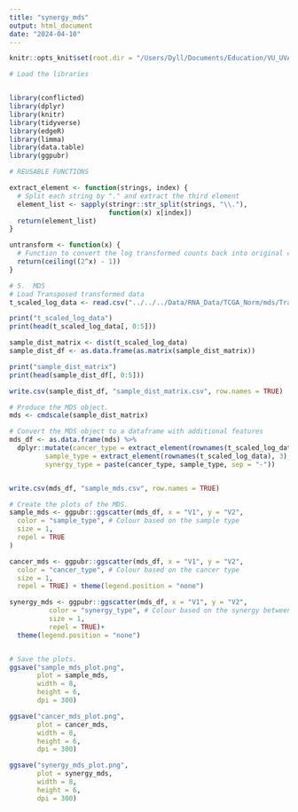 ```yaml
---
title: "synergy_mds"
output: html_document
date: "2024-04-10"
---
```


```r
knitr::opts_knit$set(root.dir = "/Users/Dyll/Documents/Education/VU_UVA/Internship/Epigenetics/Janssen_Group-UMCUtrecht/Main_Project")
```

```r
# Load the libraries


library(conflicted)
library(dplyr)
library(knitr)
library(tidyverse)
library(edgeR)
library(limma)
library(data.table)
library(ggpubr)
```


```r
# REUSABLE FUNCTIONS

extract_element <- function(strings, index) {
  # Split each string by "." and extract the third element
  element_list <- sapply(stringr::str_split(strings, "\\."),
                         function(x) x[index])
  return(element_list)
}

untransform <- function(x) {
  # Function to convert the log transformed counts back into original counts
  return(ceiling((2^x) - 1))
}
```


```r
# 5.  MDS
# Load Transposed transformed data 
t_scaled_log_data <- read.csv("../../../Data/RNA_Data/TCGA_Norm/mds/Transposed_scaled_&_reduced_df.csv", row.names = 1)

print("t_scaled_log_data")
print(head(t_scaled_log_data[, 0:5]))

sample_dist_matrix <- dist(t_scaled_log_data)
sample_dist_df <- as.data.frame(as.matrix(sample_dist_matrix))

print("sample_dist_matrix")
print(head(sample_dist_df[, 0:5]))

write.csv(sample_dist_df, "sample_dist_matrix.csv", row.names = TRUE)

# Produce the MDS object.
mds <- cmdscale(sample_dist_matrix)

# Convert the MDS object to a dataframe with additional features
mds_df <- as.data.frame(mds) %>% 
  dplyr::mutate(cancer_type = extract_element(rownames(t_scaled_log_data), 1),
         sample_type = extract_element(rownames(t_scaled_log_data), 3),
         synergy_type = paste(cancer_type, sample_type, sep = "-"))


write.csv(mds_df, "sample_mds.csv", row.names = TRUE)

# Create the plots of the MDS.
sample_mds <- ggpubr::ggscatter(mds_df, x = "V1", y = "V2",
  color = "sample_type", # Colour based on the sample type
  size = 1,
  repel = TRUE
)

cancer_mds <- ggpubr::ggscatter(mds_df, x = "V1", y = "V2", 
  color = "cancer_type", # Colour based on the cancer type
  size = 1,
  repel = TRUE) + theme(legend.position = "none")

synergy_mds <- ggpubr::ggscatter(mds_df, x = "V1", y = "V2", 
          color = "synergy_type", # Colour based on the synergy between the cancer and sample type
          size = 1,
          repel = TRUE)+
  theme(legend.position = "none")


# Save the plots.
ggsave("sample_mds_plot.png",   
       plot = sample_mds,       
       width = 8,              
       height = 6,             
       dpi = 300) 

ggsave("cancer_mds_plot.png",   
       plot = cancer_mds,       
       width = 8,              
       height = 6,             
       dpi = 300) 

ggsave("synergy_mds_plot.png",   
       plot = synergy_mds,       
       width = 8,              
       height = 6,             
       dpi = 300) 
```

